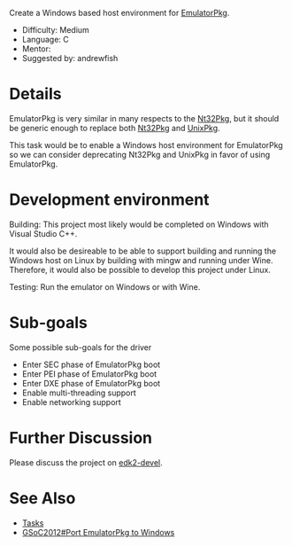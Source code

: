 Create a Windows based host environment for [[EmulatorPkg]].

* Difficulty: Medium
* Language: C
* Mentor:
* Suggested by: andrewfish

= Details =
EmulatorPkg is very similar in many respects to the [[Nt32Pkg]],
but it should be generic enough to replace both [[Nt32Pkg]] and
[[UnixPkg]].

This task would be to enable a Windows host environment for
EmulatorPkg so we can consider deprecating Nt32Pkg and UnixPkg
in favor of using EmulatorPkg.

= Development environment =
Building: This project most likely would be completed on
Windows with Visual Studio C++.

It would also be desireable to be able to support building
and running the Windows host on Linux by building with mingw
and running under Wine.  Therefore, it would also be possible
to develop this project under Linux.

Testing: Run the emulator on Windows or with Wine.

= Sub-goals =
Some possible sub-goals for the driver
* Enter SEC phase of EmulatorPkg boot
* Enter PEI phase of EmulatorPkg boot
* Enter DXE phase of EmulatorPkg boot
* Enable multi-threading support
* Enable networking support

= Further Discussion =
Please discuss the project on [[edk2-devel]].

= See Also =
* [[Tasks]]
* [[GSoC2012#Port EmulatorPkg to Windows]]

<!-- [[Category:Tasks]] -->
